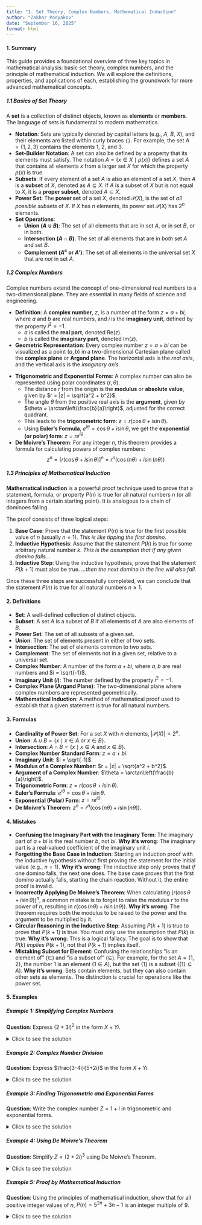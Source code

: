 ```yaml
---
title: "1. Set Theory, Complex Numbers, Mathematical Induction"
author: "Zakhar Podyakov"
date: "September 16, 2025"
format: html
---
```


#### 1. Summary

This guide provides a foundational overview of three key topics in mathematical analysis: basic set theory, complex numbers, and the principle of mathematical induction. We will explore the definitions, properties, and applications of each, establishing the groundwork for more advanced mathematical concepts.

##### 1.1 Basics of Set Theory

A **set** is a collection of distinct objects, known as **elements** or **members**. The language of sets is fundamental to modern mathematics.

*   **Notation**: Sets are typically denoted by capital letters (e.g., $A$, $B$, $X$), and their elements are listed within curly braces `{}`. For example, the set $A = \{1, 2, 3\}$ contains the elements 1, 2, and 3.
*   **Set-Builder Notation**: A set can also be defined by a property that its elements must satisfy. The notation $A = \{x \in X \mid p(x)\}$ defines a set $A$ that contains all elements $x$ from a larger set $X$ for which the property $p(x)$ is true.
*   **Subsets**: If every element of a set $A$ is also an element of a set $X$, then $A$ is a **subset** of $X$, denoted as $A \subseteq X$. If $A$ is a subset of $X$ but is not equal to $X$, it is a **proper subset**, denoted $A \subset X$.
*   **Power Set**: The **power set** of a set $X$, denoted $\mathcal{P}(X)$, is the set of *all possible subsets* of $X$. If $X$ has $n$ elements, its power set $\mathcal{P}(X)$ has $2^n$ elements.
*   **Set Operations**:
    *   **Union ($A \cup B$)**: The set of all elements that are in set $A$, or in set $B$, or in both.
    *   **Intersection ($A \cap B$)**: The set of all elements that are in *both* set $A$ and set $B$.
    *   **Complement ($A^c$ or $A'$)**: The set of all elements in the universal set $X$ that are *not* in set $A$.

##### 1.2 Complex Numbers

Complex numbers extend the concept of one-dimensional real numbers to a two-dimensional plane. They are essential in many fields of science and engineering.

*   **Definition**: A **complex number**, $z$, is a number of the form $z = a + bi$, where $a$ and $b$ are real numbers, and $i$ is the **imaginary unit**, defined by the property $i^2 = -1$.
    *   $a$ is called the **real part**, denoted $\text{Re}(z)$.
    *   $b$ is called the **imaginary part**, denoted $\text{Im}(z)$.
*   **Geometric Representation**: Every complex number $z = a + bi$ can be visualized as a point $(a, b)$ in a two-dimensional Cartesian plane called the **complex plane** or **Argand plane**. The horizontal axis is the *real axis*, and the vertical axis is the *imaginary axis*.
````{=tex}
\begin{tikzpicture}[scale=1.5]
    % Axes
    \draw[->] (-2.5,0) -- (2.5,0) node[right] {Re};
    \draw[->] (0,-2.5) -- (0,2.5) node[above] {Im};
    \node at (0,0) [below left] {$0$};
    
    % Point for z = a + bi
    \coordinate (z) at (2, 1.5);
    \fill (z) circle (1.5pt) node[right] {$z = a+bi$};
    
    % Dashed lines to axes
    \draw[dashed] (z) -- (2,0) node[below] {$a$};
    \draw[dashed] (z) -- (0,1.5) node[left] {$b$};
    
    % Vector from origin
    \draw[->, thick, blue] (0,0) -- (z);
    
    % Angle theta and radius r
    \draw (0.5,0) arc (0:36.87:0.5);
    \node at (0.7,0.2) {$\theta$};
    \node at (1.2, 1) [above, blue] {$r = \sqrt{a^2+b^2}$};
\end{tikzpicture}
````
*   **Trigonometric and Exponential Forms**: A complex number can also be represented using polar coordinates $(r, \theta)$.
    *   The distance $r$ from the origin is the **modulus** or **absolute value**, given by $r = |z| = \sqrt{a^2 + b^2}$.
    *   The angle $\theta$ from the positive real axis is the **argument**, given by $\theta = \arctan\left(\frac{b}{a}\right)$, adjusted for the correct quadrant.
    *   This leads to the **trigonometric form**: $z = r(\cos\theta + i\sin\theta)$.
    *   Using **Euler's Formula**, $e^{i\theta} = \cos\theta + i\sin\theta$, we get the **exponential (or polar) form**: $z = re^{i\theta}$.
*   **De Moivre's Theorem**: For any integer $n$, this theorem provides a formula for calculating powers of complex numbers:
    $$ z^n = [r(\cos\theta + i\sin\theta)]^n = r^n(\cos(n\theta) + i\sin(n\theta)) $$

##### 1.3 Principles of Mathematical Induction

**Mathematical induction** is a powerful proof technique used to prove that a statement, formula, or property $P(n)$ is true for all natural numbers $n$ (or all integers from a certain starting point). It is analogous to a chain of dominoes falling.

The proof consists of three logical steps:

1.  **Base Case**: Prove that the statement $P(n)$ is true for the first possible value of $n$ (usually $n=1$). *This is like tipping the first domino.*
2.  **Inductive Hypothesis**: Assume that the statement $P(k)$ is true for some arbitrary natural number $k$. *This is the assumption that if any given domino falls...*
3.  **Inductive Step**: Using the inductive hypothesis, prove that the statement $P(k+1)$ must also be true. *...then the next domino in the line will also fall.*

Once these three steps are successfully completed, we can conclude that the statement $P(n)$ is true for all natural numbers $n \ge 1$.

#### 2. Definitions

*   **Set**: A well-defined collection of distinct objects.
*   **Subset**: A set $A$ is a subset of $B$ if all elements of $A$ are also elements of $B$.
*   **Power Set**: The set of all subsets of a given set.
*   **Union**: The set of elements present in either of two sets.
*   **Intersection**: The set of elements common to two sets.
*   **Complement**: The set of elements not in a given set, relative to a universal set.
*   **Complex Number**: A number of the form $a+bi$, where $a, b$ are real numbers and $i = \sqrt{-1}$.
*   **Imaginary Unit ($i$)**: The number defined by the property $i^2 = -1$.
*   **Complex Plane (Argand Plane)**: The two-dimensional plane where complex numbers are represented geometrically.
*   **Mathematical Induction**: A method of mathematical proof used to establish that a given statement is true for all natural numbers.

#### 3. Formulas

*   **Cardinality of Power Set**: For a set $X$ with $n$ elements, $|\mathcal{P}(X)| = 2^n$.
*   **Union**: $A \cup B = \{x \mid x \in A \text{ or } x \in B\}$.
*   **Intersection**: $A \cap B = \{x \mid x \in A \text{ and } x \in B\}$.
*   **Complex Number Standard Form**: $z = a + bi$.
*   **Imaginary Unit**: $i = \sqrt{-1}$.
*   **Modulus of a Complex Number**: $r = |z| = \sqrt{a^2 + b^2}$.
*   **Argument of a Complex Number**: $\theta = \arctan\left(\frac{b}{a}\right)$.
*   **Trigonometric Form**: $z = r(\cos\theta + i\sin\theta)$.
*   **Euler's Formula**: $e^{i\theta} = \cos\theta + i\sin\theta$.
*   **Exponential (Polar) Form**: $z = re^{i\theta}$.
*   **De Moivre's Theorem**: $z^n = r^n(\cos(n\theta) + i\sin(n\theta))$.

#### 4. Mistakes

*   **Confusing the Imaginary Part with the Imaginary Term**: The imaginary part of $a+bi$ is the real number $b$, not $bi$.
    **Why it's wrong**: The imaginary part is a real-valued coefficient of the imaginary unit $i$.
*   **Forgetting the Base Case in Induction**: Starting an induction proof with the inductive hypothesis without first proving the statement for the initial value (e.g., $n=1$).
    **Why it's wrong**: The inductive step only proves that *if* one domino falls, the next one does. The base case proves that the first domino actually falls, starting the chain reaction. Without it, the entire proof is invalid.
*   **Incorrectly Applying De Moivre's Theorem**: When calculating $(r(\cos\theta + i\sin\theta))^n$, a common mistake is to forget to raise the modulus $r$ to the power of $n$, resulting in $r(\cos(n\theta) + i\sin(n\theta))$.
    **Why it's wrong**: The theorem requires both the modulus to be raised to the power and the argument to be multiplied by it.
*   **Circular Reasoning in the Inductive Step**: Assuming $P(k+1)$ is true to prove that $P(k+1)$ is true. You must only use the assumption that $P(k)$ is true.
    **Why it's wrong**: This is a logical fallacy. The goal is to show that $P(k)$ *implies* $P(k+1)$, not that $P(k+1)$ implies itself.
*   **Mistaking Subset for Element**: Confusing the relationships "is an element of" ($\in$) and "is a subset of" ($\subseteq$). For example, for the set $A = \{1, 2\}$, the number $1$ is an element ($1 \in A$), but the set $\{1\}$ is a subset ($\{1\} \subseteq A$).
    **Why it's wrong**: Sets contain elements, but they can also contain other sets as elements. The distinction is crucial for operations like the power set.

#### 5. Examples

##### Example 1: Simplifying Complex Numbers
**Question**: Express $(2+3i)^2$ in the form $X+Yi$.

<details>
<summary>Click to see the solution</summary>

1.  **Expand the expression** using the formula $(a+b)^2 = a^2 + 2ab + b^2$.
    $$ (2+3i)^2 = (2)^2 + 2(2)(3i) + (3i)^2 $$
2.  **Simplify each term**.
    $$ = 4 + 12i + 9i^2 $$
3.  **Substitute $i^2 = -1$**.
    $$ = 4 + 12i + 9(-1) $$
    $$ = 4 + 12i - 9 $$
4.  **Combine the real parts**.
    $$ = (4-9) + 12i = -5 + 12i $$

**Answer**: **$-5 + 12i$**
</details>

##### Example 2: Complex Number Division
**Question**: Express $\frac{3-4i}{5+2i}$ in the form $X+Yi$.

<details>
<summary>Click to see the solution</summary>

1.  **Find the conjugate** of the denominator. The conjugate of $5+2i$ is $5-2i$.
2.  **Multiply the numerator and denominator** by the conjugate.
    $$ \frac{3-4i}{5+2i} \times \frac{5-2i}{5-2i} = \frac{(3-4i)(5-2i)}{(5+2i)(5-2i)} $$
3.  **Expand the numerator**: $(3)(5) + (3)(-2i) + (-4i)(5) + (-4i)(-2i) = 15 - 6i - 20i + 8i^2$.
4.  **Expand the denominator**: $(5)^2 - (2i)^2 = 25 - 4i^2$.
5.  **Substitute $i^2 = -1$** in both numerator and denominator and simplify.
    *   Numerator: $15 - 26i + 8(-1) = 15 - 26i - 8 = 7 - 26i$.
    *   Denominator: $25 - 4(-1) = 25 + 4 = 29$.
6.  **Write the final fraction**.
    $$ \frac{7 - 26i}{29} = \frac{7}{29} - \frac{26}{29}i $$

**Answer**: **$\frac{7}{29} - \frac{26}{29}i$**
</details>

##### Example 3: Finding Trigonometric and Exponential Forms
**Question**: Write the complex number $Z = 1+i$ in trigonometric and exponential forms.

<details>
<summary>Click to see the solution</summary>

1.  **Identify the real and imaginary parts**: $a=1$ and $b=1$.
2.  **Calculate the modulus ($r$)**:
    $$ r = \sqrt{a^2 + b^2} = \sqrt{1^2 + 1^2} = \sqrt{2} $$
3.  **Calculate the argument ($\theta$)**:
    $$ \theta = \arctan\left(\frac{b}{a}\right) = \arctan\left(\frac{1}{1}\right) = \frac{\pi}{4} \text{ radians (or 45°)} $$
    *(Since a and b are both positive, the point is in the first quadrant, so the angle is correct.)*
4.  **Write the trigonometric form** $z = r(\cos\theta + i\sin\theta)$.
    $$ Z = \sqrt{2}\left(\cos\left(\frac{\pi}{4}\right) + i\sin\left(\frac{\pi}{4}\right)\right) $$
5.  **Write the exponential form** $z = re^{i\theta}$.
    $$ Z = \sqrt{2}e^{i\frac{\pi}{4}} $$

**Answer**:
*   Trigonometric: **$\sqrt{2}\left(\cos\left(\frac{\pi}{4}\right) + i\sin\left(\frac{\pi}{4}\right)\right)$**
*   Exponential: **$\sqrt{2}e^{i\frac{\pi}{4}}$**
</details>

##### Example 4: Using De Moivre's Theorem
**Question**: Simplify $Z = (2+2i)^3$ using De Moivre's Theorem.

<details>
<summary>Click to see the solution</summary>

1.  **Convert the base ($2+2i$) to trigonometric form**.
    *   $a=2$, $b=2$.
    *   Modulus $r = \sqrt{2^2 + 2^2} = \sqrt{4+4} = \sqrt{8} = 2\sqrt{2}$.
    *   Argument $\theta = \arctan\left(\frac{2}{2}\right) = \arctan(1) = \frac{\pi}{4}$.
    *   So, $2+2i = 2\sqrt{2}\left(\cos\left(\frac{\pi}{4}\right) + i\sin\left(\frac{\pi}{4}\right)\right)$.
2.  **Apply De Moivre's Theorem**, with $n=3$.
    $$ Z = \left(2\sqrt{2}\right)^3\left(\cos\left(3 \cdot \frac{\pi}{4}\right) + i\sin\left(3 \cdot \frac{\pi}{4}\right)\right) $$
3.  **Simplify the modulus and the argument**.
    *   $(2\sqrt{2})^3 = 2^3 \cdot (\sqrt{2})^3 = 8 \cdot 2\sqrt{2} = 16\sqrt{2}$.
    *   $3 \cdot \frac{\pi}{4} = \frac{3\pi}{4}$.
    *   $Z = 16\sqrt{2}\left(\cos\left(\frac{3\pi}{4}\right) + i\sin\left(\frac{3\pi}{4}\right)\right)$.
4.  **Convert back to standard form** $X+Yi$.
    *   $\cos\left(\frac{3\pi}{4}\right) = -\frac{\sqrt{2}}{2}$.
    *   $\sin\left(\frac{3\pi}{4}\right) = \frac{\sqrt{2}}{2}$.
    *   $Z = 16\sqrt{2}\left(-\frac{\sqrt{2}}{2} + i\frac{\sqrt{2}}{2}\right) = 16\left(-\frac{2}{2} + i\frac{2}{2}\right) = 16(-1+i)$.

**Answer**: **$-16 + 16i$**
</details>

##### Example 5: Proof by Mathematical Induction
**Question**: Using the principles of mathematical induction, show that for all positive integer values of $n$, $P(n) = 5^{2n} + 3n - 1$ is an integer multiple of 9.

<details>
<summary>Click to see the solution</summary>

1.  **Base Case**: Test for $n=1$.
    $$ P(1) = 5^{2(1)} + 3(1) - 1 = 25 + 3 - 1 = 27 $$
    Since $27 = 9 \times 3$, the statement is true for $n=1$.
2.  **Inductive Hypothesis**: Assume the statement is true for some arbitrary positive integer $k$. That is, assume $5^{2k} + 3k - 1$ is a multiple of 9.
    This means we can write $5^{2k} + 3k - 1 = 9m$ for some integer $m$.
    From this, we can state: $5^{2k} = 9m - 3k + 1$.
3.  **Inductive Step**: Prove the statement is true for $n=k+1$. We need to show that $P(k+1) = 5^{2(k+1)} + 3(k+1) - 1$ is a multiple of 9.
    $$ 5^{2(k+1)} + 3(k+1) - 1 = 5^{2k+2} + 3k + 3 - 1 $$
    $$ = 5^2 \cdot 5^{2k} + 3k + 2 $$
    $$ = 25 \cdot 5^{2k} + 3k + 2 $$
    Now, substitute the expression for $5^{2k}$ from our hypothesis:
    $$ = 25(9m - 3k + 1) + 3k + 2 $$
    $$ = 225m - 75k + 25 + 3k + 2 $$
    $$ = 225m - 72k + 27 $$
    Factor out 9 from the expression:
    $$ = 9(25m - 8k + 3) $$
    Since $m$ and $k$ are integers, $(25m - 8k + 3)$ is also an integer. Therefore, $P(k+1)$ is a multiple of 9.

**Answer**: Since the base case is true and the inductive step holds, by the principle of mathematical induction, **$5^{2n} + 3n - 1$ is a multiple of 9 for all positive integers $n$**.
</details>